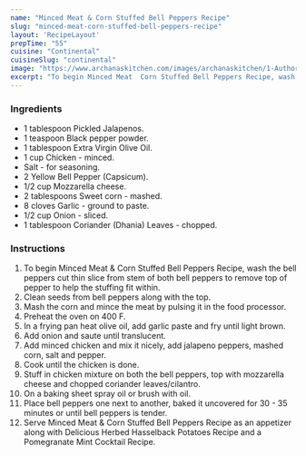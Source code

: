 ---
name: "Minced Meat & Corn Stuffed Bell Peppers Recipe"
slug: "minced-meat-corn-stuffed-bell-peppers-recipe"
layout: 'RecipeLayout'
prepTime: "55"
cuisine: "Continental"
cuisineSlug: "continental"
image: "https://www.archanaskitchen.com/images/archanaskitchen/1-Author/usashis-gmail.com/stuffed_bell_peppers_with_minced_meat_and_spinach.JPG"
excerpt: "To begin Minced Meat  Corn Stuffed Bell Peppers Recipe, wash the bell peppers cut thin slice from stem of both bell peppers to remove top of pepper to help the stuffing fit within"
---

### Ingredients

- 1 tablespoon Pickled Jalapenos.
- 1 teaspoon Black pepper powder.
- 1 tablespoon Extra Virgin Olive Oil.
- 1 cup Chicken - minced.
- Salt - for seasoning.
- 2 Yellow Bell Pepper (Capsicum).
- 1/2 cup Mozzarella cheese.
- 2 tablespoons Sweet corn - mashed.
- 8 cloves Garlic - ground to paste.
- 1/2 cup Onion - sliced.
- 1 tablespoon Coriander (Dhania) Leaves - chopped.

### Instructions

1. To begin Minced Meat & Corn Stuffed Bell Peppers Recipe, wash the bell peppers cut thin slice from stem of both bell peppers to remove top of pepper to help the stuffing fit within.
1. Clean seeds from bell peppers along with the top.
1. Mash the corn and mince the meat by pulsing it in the food processor.
1. Preheat the oven on 400 F.
1. In a frying pan heat olive oil, add garlic paste and fry until light brown.
1. Add onion and saute until translucent.
1. Add minced chicken and mix it nicely, add jalapeno peppers, mashed corn, salt and pepper.
1. Cook until the chicken is done.
1. Stuff in chicken mixture on both the bell peppers, top with mozzarella cheese and chopped coriander leaves/cilantro.
1. On a baking sheet spray oil or brush with oil.
1. Place bell peppers one next to another, baked it uncovered for 30 - 35 minutes or until bell peppers is tender.
1. Serve Minced Meat & Corn Stuffed Bell Peppers Recipe as an appetizer along with Delicious Herbed Hasselback Potatoes Recipe and a Pomegranate Mint Cocktail Recipe.
